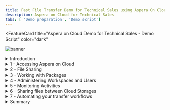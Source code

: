 ```yaml
---
title: Fast File Transfer Demo for Technical Sales using Aspera On Cloud
description: Aspera on Cloud for Technical Sales
tabs: [ 'Demo preparation', 'Demo script']
---
```


<FeatureCard
  title="Aspera on Cloud Demo for Technical Sales - Demo Script"
  color="dark"
  >

![banner](./images/banner-tech.png)

</FeatureCard>

<span id="place1"></span>

<details>
<summary>Introduction</summary>
<br/>
Hello everyone. Today we will demonstrate how Aspera on Cloud transfers, distributes, and synchronizes large files and data sets globally at maximum speed.
<br/><br/>
Today, businesses across industries are facing greater challenges moving large files and massive sets of data quickly and reliably between global sites and teams. Failing to meet these challenges can limit an organization’s ability to meet critical business imperatives that yield increased revenues, reduced costs, improved customer service, and new or improved business models.
<br/><br/>
Aspera FASP technology has the ability to move large amounts of data in a variety of ways, including both file transfer and streaming.  Regardless of the size of data - megabytes, gigabytes, or terabytes, we can transfer it quickly, securely, and reliably around the world.  Our solutions integrate the latest security technologies, practices and auditing practices to keep your data safe.Today's demo will focus on file transfer.  We will demonstrate the use of our Software as a Service solution Aspera on Cloud to upload and download files to a repository and send packages of files to another party.
<br/><br/>
This demo shows a typical file transfer scenario between different users in a company. Here we will see how to transfer, distribute, and synchronize files and data sets globally at maximum speed. We will learn how to accelerate collaboration with teams around the world on big data and large files. At the same time, we will see how to monitor and control data transfers.
<br/><br/>
Let’s get started!

<br/><br/>

(Demo intro slides <a href="./files/Aspera for Sellers - Presentation.pptx" target="_blank" rel="noreferrer">here</a>)

<br/>


</details>

<details>
<summary>1 - Accessing Aspera on Cloud</summary>

<br/>

| **1.1** | **Accessing the Environment** |
| :--- | :--- |
| **Narration** | In this demo we are using Aspera on Cloud. Aspera on Cloud is IBM’s on-demand SaaS offering for global content transfer and exchange. The service enables organizations to move large files and data sets – securely and reliably – across on-premises and multi-cloud environments at unrivaled speed. Let’s see Aspera on Cloud in action. Let me begin by logging in.  |
| **Action** &nbsp; 1.1.1 | Open your Aspera on Cloud Demo organization URL. If you don't know your URL, open the <a href="https://ibmaspera.com/help/find-organizations" target="_blank">Welcome to IBM Aspera on Cloud page</a> and click on your organization on **Recently viewed organizations** (if you are not able to see your organization here, find your organization using your email address). <br/><br/> ![](images/access-env-1.png) |
| **Action** &nbsp; 1.1.2 | Click **Log in with IBMid**. (If necessary enter your IBMid and password)  <br/<br/> ![](images/access-env-2.png)|

<br/>

| **1.2** | **Welcome page** |
| :--- | :--- |
| **Narration** | Here we have our Aspera on Cloud organization. Using Aspera on Cloud, organizations can store and readily access files and folders in multiple cloud-based and on-premises storage systems. Sharing among users is as easy as browsing or dragging-and-dropping files – regardless of where the files are located – freeing collaboration from traditional boundaries among colleagues in both local and remote locations. <br/><br/> When we login the first time, we see the list of applications we have access to. Aspera on Cloud include multiples applications: Files to manage and share files and folders; Packages to send and download files; Activity to track usage and user activities; Automation to create automated tasks to simplify workflows and Admin to manage user and configure server settings. Users will only see and access applications that they have permission to use. <br/><br/> In this page, we can define a default app to open by default when we access or Aspera on Cloud organization. Let’s start using Files. |
| **Action** &nbsp; 1.2.1 | Describe and show all apps (don't click). <br/><br/> ![](images/welcome-1.png) |
| **Action** &nbsp; 1.2.2 | Show how to make an app default (don't click). <br/><br/> ![](images/welcome-2.png) |
| **Action** &nbsp; 1.2.3 | Open **Files**. <br/><br/> ![](images/welcome-3.png) |

<br/>

**[Go to top](#place1)**

</details>

<details>

<summary>2 - File Sharing</summary>

<br/>

| **2.1** | **Create Folder** |
| :--- | :--- |
| **Narration** | Here we are in Marketing workspace. But what is a workspace? The workspace is a collection of Aspera on Cloud users working together—on a project perhaps, or in a department or division. Users in a given workspace can freely collaborate with other members of the same workspace. <br/><br/> The workspace name displays in the upper left corner, immediately below the app name (in this case: Files).  You may be a member of more than one workspace. You may have different permissions and access in one workspace than you do in another. <br/><br/> As a workspace member in the Files app, you have access to a collection of folders shared with you by your administrator and by other members of your workspace. When others share a folder, they may share it with you only, or they may share it with multiple people. Your collection of folders may be very different than the collection of another user in the same workspace, though you may share some of the same folders. <br/><br/> Right now, we don’t have any folders in our Workspace. Let’s create the first one. |
| **Action** &nbsp; 2.1.1 | Describe and show the Marketing Workspace (don't click). <br/><br/>  ![](images/folder-1.png) |
| **Action** &nbsp; 2.1.2 | Click **New** (A), then click **Create folder** (B). <br/><br/>  ![](images/folder-2.png) |
| **Action** &nbsp; 2.1.3 | Enter **Campaigns** as your folder name (A) and click **Create** (B). <br/><br/>  ![](images/folder-3.png) |
<br/>

| **2.2** | **Upload File** |
| :--- | :--- |
| **Narration** | Files app members with proper permission can upload files and folders from any accessible source to the app. Once the file or folder is uploaded, that user can share it with others. Until the file or folder is shared, it is visible and accessible only to the user who uploaded it. As part of Marketing team, we need to share a 200MB campaign media file with other members. Let’s see how easy and quick to do it using Aspera. |
| **Action** &nbsp; 2.2.1 | Open **Campaigns** folder. <br/><br/>  ![](images/uploadfile-1.png) |
| **Action** &nbsp; 2.2.2 | Click **New** (A) and click **Upload file** (B). <br/><br/>  ![](images/uploadfile-2.png) |
| **Action** &nbsp; 2.2.3 | If Aspera Connect request permission to access your computer, click **Yes**. <br/><br/>  ![](images/uploadfile-3.png) |
| **Action** &nbsp; 2.2.4 | Feel free to select a file based in your network bandwith. If you have a good network, select a large file, for example 200 MB. <br/><br/>  ![](images/uploadfile-4.png) |
<br/>

| **2.3** | **File Transfer** |
| :--- | :--- |
| **Narration** | Aspera on Cloud uses IBM Aspera’s FASP protocol, which overcomes the limitations of other file-transfer technologies. By moving large data sets at maximum speed, reliably and securely – regardless of network conditions, physical distance between sites, and file size, type, or number – Aspera technology enables a new world of collaboration, sharing, and content delivery. Let’s see here, how fast is to transfer this large file. |
| **Action** &nbsp; 2.3.1 | Click on **Transfer Activity** button. <br/><br/>  ![](images/transfer-1.png) |
| **Action** &nbsp; 2.3.2 | Show the **Transfer Activity details**. <br/><br/>  ![](images/transfer-2.png) |
| **Action** &nbsp; 2.3.3 | Close the **Transfer Activity dialog**. <br/><br/>  ![](images/transfer-3.png) |
<br/>

| **2.4** | **Share with collaborators** |
| :--- | :--- |
| **Narration** | From the Files app we can easily Download, Move, Copy, Favorite, Send in package, and for some files we are able to Preview (for example PDFs, videos and images).  Now, let’s see how to share a folder. Let’s go back to our All Files view. <br/><br/> Sharing folders using the Aspera on Cloud Files app is like collaborating using a shared file repository. Each user has access to certain folders in the repo, with specific permissions to each folder. Files app users can share their folders with others, assigning content permissions to each recipient. Keep in mind that if you upload to your Files app, no one sees your folder until you share it with them. Let’s share our folder, by clicking on context menu and select Share. <br/><br/> In share dialog we can share with a member. We just need to enter the member’s email id. Another possibility is to enter a Workspace name to share with all workspace members. After that, we just need to define the Permissions. Behind the scenes, the user will receive an email about the Share event. Great! our folder is accessible for all members of the Workspace. Later in this demo we will see how to add users in your workspace. |
| **Action** &nbsp; 2.4.1 | Select the **200 MB file checkbox** (A). Show the actions available (B). Click **Cancel** (C).  <br/><br/>  ![](images/sharefolder-1.png) |
| **Action** &nbsp; 2.4.2 | On breadcrumbs, click on **All files** link. <br/><br/>  ![](images/sharefolder-2.png) |
| **Action** &nbsp; 2.4.3 | Click on **Menu** (A) and click **Share** (B). <br/><br/>  ![](images/sharefolder-3.png) |
| **Action** &nbsp; 2.4.4 | In the *Add collaborators* field, enter **Marketing Workspace** (A), show the different type of *Permissions* but keep **Edit** (B), then click **Add** (C). <br/><br/>  ![](images/sharefolder-4.png) |
<br/>

**[Go to top](#place1)**

</details>

<details>

<summary>3 - Working with Packages</summary>

<br/>

| **3.1** | **Sending Files** |
| :--- | :--- |
| **Narration** | So far we explored the basic functions about File app, now let’s explore the Package app! In the Packages app, a package is a collection of digital assets (files, folders, video, images, etc.) that you gather to send to one or more individuals or user groups, or to an Aspera on Cloud shared inbox. <br/><br/> Sending files and folders using the Aspera on Cloud Packages app is very much like sending an email with attachments. Senders use a simple form to address recipients and attach content. Recipients receive a copy of the content and can download it to use however they want. <br/><br/> Here, we can select files from your local machine or select a file from the Files app. And we can easily add a password protection layer. |
| **Action** &nbsp; 3.1.1 |  Click on **App switcher** button (A) and select **Packages** (B). <br/><br/> ![](images/sendfile-1.png)  |
| **Action** &nbsp; 3.1.2 |  Click **Send files** button. <br/><br/> ![](images/sendfile-2.png)  |
| **Action** &nbsp; 3.1.3 |  Enter an **external user email** in *To* field (A), enter a Title (e.g.: **Summer Campaign**) (B), click **Add files** (C) and select **Files** (D).  <br/><br/> ![](images/sendfile-3.png)  |
| **Action** &nbsp; 3.1.4 |  Go ahead and select a file from your local machine. <br/><br/> ![](images/sendfile-4.png)  |
| **Action** &nbsp; 3.1.5 |  Now click **Add Files** (A) again and now select **Upload from Files** (B). <br/><br/> ![](images/sendfile-5.png)  |
| **Action** &nbsp; 3.1.6 |  Open the **Campaigns** folder (A), select the campaign **file** (B) and click **Add** (C). <br/><br/> ![](images/sendfile-6.png)  |
| **Action** &nbsp; 3.1.7 |  Now click **Send**.  <br/><br/> ![](images/sendfile-7.png)  |
| **Action** &nbsp; 3.1.8 |  Open the **Transfer activity dialog**  (A) to show the **files transfer** (B). <br/><br/> ![](images/sendfile-8.png)  |
<br/>

| **3.2** | **Downloading a Package** |
| :--- | :--- |
| **Narration**  | Let’s see how an external user receives a package. Now, we are an external user (for example: a designer from an external Marketing agency). The designer has received an email notifying about them about the new package. <br/><br/> Great! Without any previous registration the user can download one or more files. Notice that a password was not requested. That’s because we didn’t configure it in the last step, it’s optional. Isn’t it easy? |
| **Action** &nbsp; 3.2.1 | Open external user email. Open the Aspera on Cloud email. Click on **Open IBM Aspera on Cloud**. <br/><br/> ![](images/downloadpkg-1.png)  |
| **Action** &nbsp; 3.2.2 | You are welcome to download one or more files and show how fast is the download using Aspera on Cloud. <br/><br/> ![](images/downloadpkg-2.png)  |
<br/>

| **3.3** | **Creating a Submission Link** |
| :--- | :--- |
| **Narration**  | When we need to ask another person to send us files and folders, we can send a submission link. A submission link is a feature of the Packages app. Let’s see how to manage submission links. <br/><br/> When we send a submission link, Aspera on Cloud sends an email notification to our recipients. The notification includes the submission link, which allows them to send us a digital package using Aspera’s high-speed transfer technology, whether or not they have an Aspera account. |
| **Action** &nbsp; 3.3.1 | If necessary, close the *Transfer activity dialog*. <br/><br/> ![](images/mng-sub-link-1.png)  |
| **Action** &nbsp; 3.3.2 | Click **Manage submission links**. <br/><br/> ![](images/mng-sub-link-2.png)  |
| **Action** &nbsp; 3.3.3 | On the Manage links page, click **New link**. <br/><br/> ![](images/mng-sub-link-3.png)  |
| **Action** &nbsp; 3.3.4 | Click **Send** button. <br/><br/> ![](images/mng-sub-link-4.png)  |
| **Action** &nbsp; 3.3.5 | On the *Send link* field, enter the **external user email** (A). On the *Message* field, type any message (B). Then click **Send** (C). <br/><br/> ![](images/mng-sub-link-5.png)  |
<br/>

| **3.4** | **Sending Files with a Submission Link** |
| :--- | :--- |
| **Narration**  | Now, let’s play the role of the external Marketing Designer. When a recipient clicks the submission link in the email notification, Aspera presents a sending portal that allows the user to collect the files and folders we asked for and send them to us in a digital package. The recipient of our invitation can send any number of packages until the link expires or until we revoke the link. |
| **Action** &nbsp; 3.4.1 | Log in back to the external user email. And check the new email from Aspera On Cloud. Click on **Open IBM Aspera on Cloud** button. <br/><br/> ![](images/mng-sub-link-6.png)  |
| **Action** &nbsp; 3.4.2 | In the *Send files* form, enter the **Designer's name** (A), enter the **external user email** (B), enter a title: **Campaign Logos** (C), include one or more files (D). Click **Send** (E). <br/><br/> ![](images/mng-sub-link-7.png) <br/><br/> ![](images/mng-sub-link-8.png) |
<br/>

| **3.5** | **Receiving Files with a Submission Link** |
| :--- | :--- |
| **Narration**  | Back as the marketing employee, the file we requested appears in My inbox. &nbsp; &nbsp; &nbsp; &nbsp; &nbsp; &nbsp; &nbsp; &nbsp; &nbsp; &nbsp; &nbsp; &nbsp; &nbsp; &nbsp; &nbsp; &nbsp; &nbsp; &nbsp; &nbsp; &nbsp; &nbsp; &nbsp; &nbsp; &nbsp; &nbsp; &nbsp; &nbsp; &nbsp; &nbsp; &nbsp; &nbsp; &nbsp; &nbsp; &nbsp; &nbsp; &nbsp; &nbsp; &nbsp; &nbsp; &nbsp; &nbsp; &nbsp; &nbsp; &nbsp; &nbsp; &nbsp; &nbsp; &nbsp; &nbsp; &nbsp; &nbsp; &nbsp; &nbsp; &nbsp; &nbsp; &nbsp; &nbsp; &nbsp; &nbsp; &nbsp; &nbsp; &nbsp; &nbsp; &nbsp; &nbsp; &nbsp; &nbsp; &nbsp; &nbsp; &nbsp; &nbsp; &nbsp; &nbsp; &nbsp; &nbsp; &nbsp; &nbsp; &nbsp; &nbsp; &nbsp; &nbsp; &nbsp; &nbsp; &nbsp; |
| **Action** &nbsp; 3.5.1 | Back to Marketing employee's browser, click on **My inbox**. &nbsp; &nbsp; &nbsp; &nbsp; &nbsp; &nbsp; &nbsp; &nbsp; &nbsp; &nbsp; &nbsp; &nbsp; &nbsp; &nbsp; &nbsp; &nbsp; &nbsp; &nbsp; &nbsp; &nbsp; &nbsp; &nbsp; &nbsp; &nbsp; &nbsp; &nbsp; &nbsp; &nbsp; &nbsp; &nbsp; &nbsp; &nbsp; &nbsp; &nbsp; &nbsp; &nbsp; &nbsp; &nbsp; &nbsp; &nbsp; &nbsp; &nbsp;  &nbsp; &nbsp; &nbsp; &nbsp; &nbsp; &nbsp; &nbsp; &nbsp; &nbsp; &nbsp; &nbsp; &nbsp; &nbsp; &nbsp; &nbsp; &nbsp; &nbsp; &nbsp; &nbsp; &nbsp; &nbsp; &nbsp; &nbsp; &nbsp; &nbsp; &nbsp; &nbsp; &nbsp; &nbsp; &nbsp; &nbsp; &nbsp; &nbsp; &nbsp; &nbsp; &nbsp; &nbsp; &nbsp; &nbsp; &nbsp; &nbsp; &nbsp; <br/><br/> ![](images/mng-sub-link-9.png)  |
| **Action** &nbsp; 3.5.2 | Open the new package (A). And show the files in this package (B).<br/><br/> ![](images/mng-sub-link-10.png)  |
| **Action** &nbsp; 3.5.3 | When ready, **close** the package dialog.<br/><br/> ![](images/mng-sub-link-11.png)  |
<br/>

| **3.6** | **Creating a Shared Inbox** |
| :--- | :--- |
| **Narration**  | Now, let’s check the Shared Inbox concept. A shared inbox is an optional workspace feature similar to a drop box: we can send content directly and simultaneously to all members of the shared inbox without having to address it to particular users or user groups. Let’s create one shared inbox! <br/><br/> Initially we need to enter basic information, for example, a name. Now, we can define more details for this shared inbox. For example, add members, manage links, define settings and email notifications. <br/><br/> As a workspace manager, we can configure metadata fields. When present, these fields allow senders to apply metadata tags to packages they send to a shared inbox; these tags provide information about the package contents without requiring the recipient to open the package. The metadata also allows shared inbox members to search and sort packages easily. If any metadata data fields are required, we cannot send the package without addressing the required field. <br/><br/> Let’s add two metadata fields in our A/B Testing inbox. First a Date-time field to inform the Test Date, and second a Dropdown menu to select the Test Campaign. |
| **Action** &nbsp; 3.6.1 | Click on **Manage shared inboxes**. <br/><br/> ![](images/shared-inbox-1.png)  |
| **Action** &nbsp; 3.6.2 | Click **Create new**. <br/><br/> ![](images/shared-inbox-2.png) |
| **Action** &nbsp; 3.6.3 | Enter a *Name* for your shared inbox (e.g.: **A/B Testing**) (A) and click **Save** (B).<br/><br/> ![](images/shared-inbox-3.png) |
| **Action** &nbsp; 3.6.4 | Show the **Members** tab.<br/><br/> ![](images/shared-inbox-4.png) |
| **Action** &nbsp; 3.6.5 | Show the **Manage links** tab.<br/><br/> ![](images/shared-inbox-5.png) |
| **Action** &nbsp; 3.6.6 | Show the **Settings** tab.<br/><br/> ![](images/shared-inbox-6.png) |
| **Action** &nbsp; 3.6.7 | Open **Metadata** tab (A) and click **Add field** (B).<br/><br/> ![](images/shared-inbox-7.png) |
| **Action** &nbsp; 3.6.8 | Define the metadata as **Date-time** Type (A), **Test Date** as *Label* (B), and *Required* as **On** (C). Click **Save** (D).<br/><br/> ![](images/shared-inbox-8.png) |
| **Action** &nbsp; 3.6.9 | Click **Add field** button again.<br/><br/> ![](images/shared-inbox-9.png) |
| **Action** &nbsp; 3.6.10 | Now, define the metadata as **Dropdown menu** *Type* (A), enter **Campaign** as *Label* (B), click *four* times on **Add Option** button (C) to add the options: **Spring, Summer, Fall and Winter** (D). Click **Save** (E).<br/><br/> ![](images/shared-inbox-10.png) |
| **Action** &nbsp; 3.6.11 | Click **Save**. <br/><br/> ![](images/shared-inbox-11.png) |
<br/>

| **3.7** | **Submitting a Package to a Shared Inbox** |
| :--- | :--- |
| **Narration**  | Let’s test it! To do this we need to send files to our A/B Testing shared inbox. Enter the basic package information, next enter the specific package metadata for our A/B Testing shared inbox. <br/><br/> Now all members of our Shared inbox will receive a notification about the new package. We can check it by accessing our A/B Testing. From here we can explore each package with all the assets and metadata. |
| **Action** &nbsp; 3.7.1 | Click **Send files**.<br/><br/> ![](images/shared-inbox-12.png)  |
| **Action** &nbsp; 3.7.2 | Click on To field and select **Shared Inbox: A/B Testing** (A), enter **B2B Site A/B Testing** as *Title* (B), click **Add files** (C), include some files from your machine (D) and click **Next** (E). <br/><br/> ![](images/shared-inbox-13.png)  |
| **Action** &nbsp; 3.7.3 | Enter a *Test Date* (A) and select **Summer** as *Campaign* (B). Click **Send** (C).<br/><br/> ![](images/shared-inbox-14.png)  |
| **Action** &nbsp; 3.7.4 | Open the **A/B Testing** inbox. <br/><br/> ![](images/shared-inbox-15.png)  |
| **Action** &nbsp; 3.7.5 | Click to open the **B2B Site A/B Testing** package (A). On the **Assets** tab (B), you can show the file shared with all inbox members (C).<br/><br/> ![](images/shared-inbox-16.png)  |
| **Action** &nbsp; 3.7.6 | Open the **Metadata** tab (A), to show the package metadata (B). <br/><br/> ![](images/shared-inbox-17.png)  |
| **Action** &nbsp; 3.7.7 | **Close** the Package dialog.<br/><br/> ![](images/shared-inbox-18.png)  |
<br/>

**[Go to top](#place1)**

</details>

<details>

<summary>4 - Administering Workspaces and Users</summary>

<br/>

| **4.1** | **Create Workspace** |
| :--- | :--- |
| **Narration** | Now, let's explore the basic Administration features of Aspera on Cloud. We’ll start with Workspace creation. As I explained earlier, the workspace is a collection of users working together. The users, packages, files, and folders in one workspace are completely separate from those in another workspace.<br/><br/>So far, we have only one workspace in our organization: Marketing Workspace. Let's create another one: Sales Workspace. <br/><br/>Using the workspace admin page, we can add members to a workspace, define workspace settings or configure the applications available in the Workspace.|
| **Action** &nbsp; 4.1.1 | Open the **App switcher** menu (A) and select **Admin** (B). <br/><br/> ![](images/admin-workspace-1.png)  |
| **Action** &nbsp; 4.1.2 | In the **Workspaces** (A) page, click **Create new** (B).  <br/><br/> ![](images/admin-workspace-2.png) |
| **Action** &nbsp; 4.1.3 | Enter **Sales Workspace** as *Name* (A). Keep the default Storage location. Then click **Create** (B). <br/><br/> ![](images/admin-workspace-3.png) |
| **Action** &nbsp; 4.1.4 | Show the Workspace administration capabilities. <br/><br/> ![](images/admin-workspace-4.png) |
<br/>

| **4.2** | **Shared Folders** |
| :--- | :--- |
| **Narration** | Let's explore the Applications tab to define some Applications settings for this new Workspace. By selecting the Files app, we can unselect the use of global app settings and define specific configurations for the Files app in this new workspace, for example, we can define who can share folders via public links. <br/><br/>Now, let's see how to define a Shared folder in a Workspace. First, we need to create the folder, then give permission to all workspace members.<br/><br/>Before we test it, we need to add our user as member of this workspace. Let's do it! <br/><br/>Great! Now we are ready to test it. We just need to open the Files app. Switch to the new Sales Workspace. Voilá! we can see the Shared folder that we have just created and shared with all workspace members.|
| **Action** &nbsp; 4.2.1 | Open the **Applications** tab (A) and click on **Files** app (B). <br/><br/> ![](images/admin-workspace-5.png)  |
| **Action** &nbsp; 4.2.2 | Uncheck the **Use global app settings** (A) and show some *Collaboration settings* (B).   <br/><br/> ![](images/admin-workspace-6.png) |
| **Action** &nbsp; 4.2.3 | Click **Shared folders**. <br/><br/> ![](images/admin-workspace-7.png) |
| **Action** &nbsp; 4.2.4 | Click **Create new**. <br/><br/> ![](images/admin-workspace-8.png) |
| **Action** &nbsp; 4.2.5 | Copy and Paste the **Secret** of your Access Key (check in Demo Preparation how to do it) (A) and click **Log in** (B). <br/><br/> ![](images/admin-workspace-9.png)  |
| **Action** &nbsp; 4.2.6 | Click **Create folder**.  <br/><br/> ![](images/admin-workspace-10.png) |
| **Action** &nbsp; 4.2.7 | Enter **Sales Enablement** as folder Name (A). Click **Create** (B). <br/><br/> ![](images/admin-workspace-11.png) |
| **Action** &nbsp; 4.2.8 | Select **Sales Enablement** (A) and click **Submit** (B). <br/><br/> ![](images/admin-workspace-12.png) |
| **Action** &nbsp; 4.2.9 | Click **Add all workspace members**. <br/><br/> ![](images/admin-workspace-13.png)  |
| **Action** &nbsp; 4.2.10 | Keep the default values and click **Add**.  <br/><br/> ![](images/admin-workspace-14.png) |
| **Action** &nbsp; 4.2.11 | On the breadcrumbs menu, click on **...** (three dots) link (A). And select **Sales Workspace** (B). <br/><br/> ![](images/admin-workspace-15.png) |
| **Action** &nbsp; 4.2.12 | Open the **Members** tab (A) and click on **Add members** button (B). <br/><br/> ![](images/admin-workspace-16.png) |
| **Action** &nbsp; 4.2.13 | On the *Search for new members* field, enter and select your user (A) and click on **Add** (B). <br/><br/> ![](images/admin-workspace-17.png)  |
| **Action** &nbsp; 4.2.14 | Click to **Refresh** the page.  <br/><br/> ![](images/admin-workspace-18.png) |
| **Action** &nbsp; 4.2.15 | Open the **App switcher** menu again (A) and select **Files** (B). <br/><br/> ![](images/admin-workspace-19.png) |
| **Action** &nbsp; 4.2.16 | Open the Workspace **menu** (A) and select **Sales Workspace** (B). <br/><br/> ![](images/admin-workspace-20.png) |
| **Action** &nbsp; 4.2.17 | Show the new **Sales Enablement**, shared folder. <br/><br/> ![](images/admin-workspace-21.png) |
<br/>

| **4.3** | **Manage Users** |
| :--- | :--- |
| **Narration** | Let's see how to manage users in our organization. Back to the Admin app, we need to open the Users and Management menu. From here we can see all registered users and their status. Let's create a new user. <br/><br/>Now that we have the new user invited to join our organization, let's define his or her workspace membership.  We can easily add a new membership, by defining a role as a workspace manager in our Sales Workspace. Another way to manage users is using Group. The process is almost the same.|
| **Action** &nbsp; 4.3.1 | Open the **App switcher** menu (A) and select **Admin** (B). <br/><br/> ![](images/manage-users-1.png)  |
| **Action** &nbsp; 4.3.2 | Open **Users > Management** menu (A) and click **Create new** (B).  <br/><br/> ![](images/manage-users-2.png) |
| **Action** &nbsp; 4.3.3 | On the *Invite people to join this organization* enter a user id (A). Then click **Create** (B). <br/><br/> ![](images/manage-users-3.png) |
| **Action** &nbsp; 4.3.4 | Open the **Workspace memberships** tab (A). And click on **Add workspace memberships** (B). <br/><br/> ![](images/manage-users-4.png) |
| **Action** &nbsp; 4.3.5 | On the *Role* field, select **Workspace manager** (A), on the *Search for workspaces* field, type and select **Sales Workspace** (B). And click **Add** (C). <br/><br/> ![](images/manage-users-5.png)  |
| **Action** &nbsp; 4.3.6 | On the breadcrumbs menu, click on **Users**.  <br/><br/> ![](images/manage-users-6.png) |
| **Action** &nbsp; 4.3.7 | Here you can show the new user as *Pending* status. <br/><br/> ![](images/manage-users-7.png) |
<br/>

**[Go to top](#place1)**

</details>


<details>

<summary>5 - Monitoring Activities</summary>

<br/>

| **5.1** | **Transfer Activity** |
| :--- | :--- |
| **Narration** | Let’s explore the monitoring capabilities of Aspera on Cloud. The Activity app shows app events and the performance, history, and usage for file transfers. Activity’s responsive engine streams log data to the web application, generating interactive visualizations of real-time and historical data. <br/><br/> Let’s explore the first capability: Transfer activity. Here we can view historic and live transfer activity based on filters. <br/><br/> This page displays real-time and historical transfer data for the organization. It includes context for a given transfer, such as the time of the transfer and whether it completed or failed. We can also review performance data for the resources (workspaces, nodes, and users) associated with your workspace. This can help us identify issues in the system; for example, an inactive server may need to be evaluated for connectivity issues. <br/><br/> And we can easily export the data into a .CSV file and use in any other Data Visualization tool. |
| **Action** &nbsp; 5.1.1 | Open the **App switcher** menu (A) and select **Activity** (B). <br/><br/> ![](images/transfer-activity-1.png)  |
| **Action** &nbsp; 5.1.2 | On the **Transfer activity** page (A), change the filter to show more data (B). Show the information on top of the page (C). <br/><br/> ![](images/transfer-activity-2.png) |
| **Action** &nbsp; 5.1.3 | Scroll down the page, and show the information on bottom of the page. <br/><br/> ![](images/transfer-activity-3.png) |
| **Action** &nbsp; 5.1.4 | Click **Export**. <br/><br/> ![](images/transfer-activity-4.png) |
| **Action** &nbsp; 5.1.5 | Keep the default name (A) and click **Export** (B). You are welcome to show the downloaded CSV file. <br/><br/> ![](images/transfer-activity-5.png) |
<br/>

| **5.2** | **Volume Usage** |
| :--- | :--- |
| **Narration** | Exploring some more, let’s take a look at the second capability of the Activity app: Volume Usage. <br/><br/> Use the Volume usage page to monitor transfer volume for our entire organization or filtered by each component of the transfer system: entitlements, nodes, access keys, workspaces, and users. We can zoom in to data based on configurable time spans. <br/><br/> The graph displays aggregate volume data for a selected time period. The graph is interactive. We can hover over any bar on the graph to see upload and download values for that point in time. |
| **Action** &nbsp; 5.2.1 | Click on **Volume usage**. <br/><br/> ![](images/volume-usage-1.png)  |
| **Action** &nbsp; 5.2.2 | Hover over any bar on the graph to see upload and download values for that point in time. <br/><br/> ![](images/volume-usage-2.png)  |
<br/>

| **5.3** | **File Access** |
| :--- | :--- |
| **Narration** | Let’s see the File Access capability. The File access page displays file accesses by user name or file name. <br/><br/> For example, here we can see all file permissions assigned to our current user. We can use the pagination buttons to check all files. <br/><br/> Another possibility is to use the search field to check the users who have permissions to a specific file. Let’s try it with Campaigns files. <br/><br/> Here we can see the users and the permissions that they have in this file. In this case, it is only one user. |
| **Action** &nbsp; 5.3.1 | Click on **File access**. <br/><br/> ![](images/fileaccess-1.png) |
| **Action** &nbsp; 5.3.2 | By default, the first view of File access page will show all the file permissions assigned to the current user (A), maybe it is necessary to use next page button to find a useful file (B). <br/><br/> ![](images/fileaccess-2.png) |
| **Action** &nbsp; 5.3.3 | On the search field, enter **Campaigns** as the file name (A) and select one of the file that you see in the result dialog (B). <br/><br/> ![](images/fileaccess-3.png) |
| **Action** &nbsp; 5.3.4 | Show the user and permission in this specific file. <br/><br/> ![](images/fileaccess-4.png) |
<br/>

| **5.4** | **Application Events** |
| :--- | :--- |
| **Narration** | We arrived at the final capability to explore, the Application events page. <br/><br/> The Application events page displays data for all app events, filterable by event type (such as user login or file creation), and time. Here we can get insights into events throughout our Aspera on Cloud applications, for security and monitoring purposes. <br/><br/> We can monitor different types of events, some examples include: Log in, log out; workspace creation or deletion; packages sent, received or downloaded; File uploaded; Folder shared; or even when a User has left a shared folder. |
| **Action** &nbsp; 5.4.1 | Click on **Application events**. <br/><br/> ![](images/appevents-1.png) |
| **Action** &nbsp; 5.4.2 | Filter by specific **date**. <br/><br/> ![](images/appevents-2.png) |
| **Action** &nbsp; 5.4.3 | Show and filter by specific Event type (e.g.: **Sent a package**). <br/><br/> ![](images/appevents-3.png) |

<br/>

**[Go to top](#place1)**

</details>

<details>

<summary>6 - Sharing files between Cloud Storages </summary>

<br/>

| **6.1** | **Attach your IBM Cloud storage** |
| :--- | :--- |
| **Narration** | We can attach an existing Cloud storage to your Aspera on Cloud organization. Once attached, we can make the bucket and its contents available to our users in the form of administratively shared folders.<br/><br/>To attach our Cloud Storages in Aspera on Cloud, we need to create nodes. An IBM Aspera node is a computing machine (physical, virtual, or container) on which IBM Aspera High-Speed Transfer Server software is installed. The Aspera on Cloud subscription comes provisioned with one node, managed by IBM Aspera and connected to storage in IBM Cloud. We can connect additional storage to our Aspera on Cloud organization, either by attaching our own IBM Aspera HSTS node or cluster, or by using Aspera Transfer Service (ATS), the Aspera-managed auto-scaling transfer cluster.<br/><br/>Now, let's use the Admin app to create a new node using IBM Cloud Object Storage (COS). On the new node page, let's attach a cloud storage. Here we enter all the details of our IBM Cloud Object Storage. It is important to highlight that our IBM Cloud Storage must be in a region that is supported by the transfer service. In this demo, we will use a Storage in the United States South region. Now, we just need to enter access key and secret profile.<br/><br/>Great, here we have our IBM COS node. We just need to save the node access key and secret, because we will need that later to manage this node.|
| **Action** &nbsp; 6.1.1 |  Open the **App switcher** menu (A) and select **Admin** (B).<br/><br/> ![](images/attach-icos-1.png) |
| **Action** &nbsp; 6.1.2 |  Open the **Nodes and storage** menu (A) and click on **Nodes** page (B).<br/><br/> ![](images/attach-icos-2.png) |
| **Action** &nbsp; 6.1.3 |  Click **Create new**. <br/><br/> ![](images/attach-icos-3.png) |
| **Action** &nbsp; 6.1.4 |  Click **Attach my cloud storage**.<br/><br/> ![](images/attach-icos-4.png) |
| **Action** &nbsp; 6.1.5 |  Enter **IBM-COS** as *Name* (A). Select **IBM COS** as *Storage*  (B). Select **us-south** as *Region* (C). Paste your **access_key_id** in *Access key ID* field (D), copied in the Demo Preparation part. Paste your **secret_access_key** in *Access key* secret field (E), copied in the Demo Preparation part.  Paste the **Bucket name** in Bucket field (F), copied in the Demo Preparation part. Enter **/** in *Path* field (G). Then click **Create** (H). <br/><br/> ![](images/attach-icos-5.png) |
| **Action** &nbsp; 6.1.6 |  **Download** or take notes of your IBM-COS node **Access key** (A) and **Secret** (B). You will need them later. **Close** the dialog (C).<br/><br/> ![](images/attach-icos-6.png) |
| **Action** &nbsp; 6.1.7 |  Paste your **IBM-COS Secret** (A) and click **Log in** (B). <br/><br/> ![](images/attach-icos-7.png) |
<br/>

| **6.2** | **Attach your Azure Blob storage (Optional)** |
| :--- | :--- |
| **Narration** | Now, let's create a new node using Azure Blob Storage. Let's repeat the same steps, but now let's select Azure Blob Storage. It is important to highlight that our Azure Storage must be in a region that is supported by the transfer service. In this demo, we will use a Storage in the U.S. South region. As before we have to enter access key and secret profile.<br/><br/>Great, here we have our Azure node. We just need to save the node access key and secret, because we will need that later to manage this Azure node. |
| **Action** &nbsp; 6.2.1 |  On the *Breadcrumbs*, click on **Nodes**.<br/><br/> ![](images/attach-azure-1.png) |
| **Action** &nbsp; 6.2.2 |  Click **Create new**.<br/><br/> ![](images/attach-azure-2.png) |
| **Action** &nbsp; 6.2.3 |  Click **Attach my cloud storage**.<br/><br/> ![](images/attach-azure-3.png) |
| **Action** &nbsp; 6.2.4 |  Enter **Azure** as *Name* (A). Select **Microsoft Azure Blob** as *Storage*  (B). Select **eastus** as *Region* (C). Select **Block** as *API type* (D). Select **Key** as *Storage credentials* (E). Paste your **Storage account name** in *Storage account* field (F), copied in the Demo Preparation part. Paste your **Key** in *Key* field (G), copied in the Demo Preparation part.  Copy the **Container name** in *Container* field (H). <br/><br/> ![](images/attach-azure-4.png) |
| **Action** &nbsp; 6.2.5 |  Enter **/** in *Path* field (A). Then click **Create** (B). <br/><br/> ![](images/attach-azure-5.png) |
| **Action** &nbsp; 6.2.6 |  **Download** or take notes of your Azure node **Access key** (A) and **Secret** (B). You will need them later. **Close** the dialog (C).<br/><br/> ![](images/attach-azure-6.png) |
| **Action** &nbsp; 6.2.7 |  Paste your **Azure** (A) and click **Log in** (B).<br/><br/> ![](images/attach-azure-7.png) |
<br/>

| **6.3** | **Create Shared Folders using IBM-COS node** |
| :--- | :--- |
| **Narration** | Now that we have our nodes attached with Cloud Storage, we can use them to support a workspace. Let's create a Shared Folder using IBM-COS in Marketing Workspace. Let's open the Marketing Workspace configuration page. In the Files Application settings, let's create a Shared Folder. But now, we will use the IBM-COS storage. Let's take advantage this UI to create a new folder in the IBM Cloud Object Storage. Now the IBM-COS share folder is created, let's share this with all Workspace members. |
| **Action** &nbsp; 6.3.1 |  Click on **Workspaces**.<br/><br/> ![](images/cloud-folder-1.png) |
| **Action** &nbsp; 6.3.2 |  Click on **Marketing Workspace**.<br/><br/> ![](images/cloud-folder-2.png) |
| **Action** &nbsp; 6.3.3 |  Open the **Applications** tab (A) and click on **Files** app (B).<br/><br/> ![](images/cloud-folder-3.png) |
| **Action** &nbsp; 6.3.4 |  Click **Shared folders**.<br/><br/> ![](images/cloud-folder-4.png) |
| **Action** &nbsp; 6.3.5 |  Click **Create new**.<br/><br/> ![](images/cloud-folder-5.png) |
| **Action** &nbsp; 6.3.6 |  Select **IBM-COS** node (A). Paste the Secret of your IBM-COS node (B) and click **Log in** (C).<br/><br/> ![](images/cloud-folder-6.png) |
| **Action** &nbsp; 6.3.7 |  Click **Create folder**.<br/><br/> ![](images/cloud-folder-7.png) |
| **Action** &nbsp; 6.3.8 |  Enter **Campaigns** as folder Name (A). Click **Create** (B).<br/><br/> ![](images/cloud-folder-8.png) |
| **Action** &nbsp; 6.3.9 |  Enter **IBM-COS** as *Display name* (A) and click **Submit** (B).<br/><br/> ![](images/cloud-folder-9.png) |
| **Action** &nbsp; 6.3.10 |  Click **Add all workspace members**.<br/><br/> ![](images/cloud-folder-10.png) |
| **Action** &nbsp; 6.3.11 |  Keep the default values and click **Add**. <br/><br/> ![](images/cloud-folder-11.png) |
| **Action** &nbsp; 6.3.12 |  On the breadcrumbs menu, click on **Shared folders**.<br/><br/> ![](images/cloud-folder-12.png) |
<br/>

| **6.4** | **Create Shared Folders using Azure node (Optional)** |
| :--- | :--- |
| **Narration** | Now, let's repeat the same steps using the Azure Blob Storage. Let's create a Testing folder in the Azure storage. And share the Azure shared folder with all workspace members. |
| **Action** &nbsp; 6.4.1 |  Click **Create new**.<br/><br/> ![](images/azure-folder-1.png) |
| **Action** &nbsp; 6.4.2 |  Select **Azure** node (A). Paste the **Secret** of your Azure node (B) and click **Log in** (C).<br/><br/> ![](images/azure-folder-2.png) |
| **Action** &nbsp; 6.4.3 |  Click **Create folder**.<br/><br/> ![](images/azure-folder-3.png) |
| **Action** &nbsp; 6.4.4 |  Enter **Testing** as folder Name (A). Click **Create** (B).<br/><br/> ![](images/azure-folder-4.png) |
| **Action** &nbsp; 6.4.5 |  Enter **Azure** as *Display name* (A) and click **Submit** (B).<br/><br/> ![](images/azure-folder-5.png) |
| **Action** &nbsp; 6.4.6 |  Click **Add all workspace members**.<br/><br/> ![](images/azure-folder-6.png) |
| **Action** &nbsp; 6.4.7 |  Keep the default values and click **Add**. <br/><br/> ![](images/azure-folder-7.png) |
| **Action** &nbsp; 6.4.8 |  On the breadcrumbs menu, click on **...** (three dots) link (A). And select **Marketing Workspace** (B).<br/><br/> ![](images/azure-folder-8.png) |
| **Action** &nbsp; 6.4.9 |  Click **Save**. <br/><br/> ![](images/azure-folder-9.png) |
| **Action** &nbsp; 6.4.10 |  Click **Refresh**. <br/><br/> ![](images/azure-folder-10.png) |
<br/>

| **6.5** | **Copy files between different Cloud Providers (Optional)** |
| :--- | :--- |
| **Narration** | Great, now we should have two folders in our Marketing Workspace, one is showing files in IBM Cloud Object Storage and other is showing files in Azure Blob Storage. Let's check them! <br/><br/>We just need to open the Files app, and voilá! we have our two shared folders using different cloud providers. Let's see the files there! <br/><br/>Here we have the Azure Shared folder. This New Site Project file and the Testing folders are stored in Azure Blob Storage. Now, let's explore the IBM-COS shared folder. The Campaign Video and the Campaigns folder are stored in IBM Cloud Object Storage. <br/><br/>Now, let's see how easy is to use Aspera UI to copy or move files between different Cloud Storages. We just need to select the file and click copy. Then select the other Storage folder. It is easy, isn't? And more, you are using the IBM Aspera's FASP protocol, which overcomes the limitations of other file-transfer technologies. With this technology you can move large data sets at maximum speed. <br/><br/>Here we are transferring file from IBM Cloud Object Storage to Azure Blob Storage, but we can do that with other Cloud Providers too, including AWS S3 and Google Cloud Storage.|
| **Action** &nbsp; 6.5.1 |  Open the **App switcher** menu (A) and select **Files** (B).<br/><br/> ![](images/copy-files-cloud-1.png) |
| **Action** &nbsp; 6.5.2 |  On the Workspace switcher (A), change to **Marketing Workspace** (B). <br/><br/> ![](images/copy-files-cloud-2.png) |
| **Action** &nbsp; 6.5.3 |  Open the **Azure** folder.<br/><br/> ![](images/copy-files-cloud-3.png) |
| **Action** &nbsp; 6.5.4 |  Show the file available in Azure Blob Storage (A) and show the folder created in the previous section (B).<br/><br/> ![](images/copy-files-cloud-4.png) |
| **Action** &nbsp; 6.5.5 |  On the *Breadcrumbs*, click on **All files**.<br/><br/> ![](images/copy-files-cloud-5.png) |
| **Action** &nbsp; 6.5.6 |  Click on **IBM-COS** folder.<br/><br/> ![](images/copy-files-cloud-6.png) |
| **Action** &nbsp; 6.5.7 |  Show the file available in IBM Cloud Object Storage (A) and show the folder created in the previous section (B). <br/><br/> ![](images/copy-files-cloud-7.png) |
| **Action** &nbsp; 6.5.8 |  Click the **Checkbox** (A) of *Campaign Video* file and click **Copy** (B).<br/><br/> ![](images/copy-files-cloud-8.png) |
| **Action** &nbsp; 6.5.9 |  Click **Azure** folder (A) and click **Copy** (B). <br/><br/> ![](images/copy-files-cloud-9.png) |
| **Action** &nbsp; 6.5.10 |  **Open** the *Transfer activity* dialog (A) and show the **node to node** transfer (B). <br/><br/> ![](images/copy-files-cloud-10.png) |
| **Action** &nbsp; 6.5.11 |  **Close** the *Transfer activity* dialog (A) and open the **All files** link on *Breadcrumbs* (B).<br/><br/> ![](images/copy-files-cloud-11.png) |
| **Action** &nbsp; 6.5.12 |  Open the **Azure** folder. <br/><br/> ![](images/copy-files-cloud-3.png) |
| **Action** &nbsp; 6.5.13 |  Show the **Campaign Video** file. <br/><br/> ![](images/copy-files-cloud-13.png) |
| **Action** &nbsp; 6.5.14 |  You are welcome to repeat the steps and now copy the New Site Project file from Azure to IBM-COS. |
<br/>

**[Go to top](#place1)**

</details>

<details>

<summary>7 - Automating your transfer workflows</summary>

<br/>

| **7.1** | **Create a Workflow** |
| :--- | :--- |
| **Narration** | The Automation app in Aspera on Cloud lets us create automated workflows that initiate file transfers, make calls to an API, and send notifications to users. In this part of the demo we will explore this app, its components, key concepts for automated workflows and jobs, and provides an example use case, to copy files received in a Shared Inbox to a Third party cloud storage. Let's get started!<br/><br/>Here in the Automation app, we begin by creating a new Campaign Automation workflow. |
| **Action** &nbsp; 7.1.1 |  Open the **App switcher** menu (A) and select **Automation** (B).<br/><br/> ![](images/automation-1.png) |
| **Action** &nbsp; 7.1.2 |  Click **Create new**.<br/><br/> ![](images/automation-2.png) |
| **Action** &nbsp; 7.1.3 |  Enter **Campaign Automation** as workflow *Name* (A). Click **Submit** (B). <br/><br/> ![](images/automation-3.png) |
<br/>

| **7.2** | **Define a Trigger** |
| :--- | :--- |
| **Narration** | The first thing we need to define is how to trigger the workflow. Workflow triggers include scheduled or time based events; file, folder, and shared inbox events; and so on. For our demo, let's use a Shared inbox event. In this case, the workflow will start when a package arrives in an inbox. <br/><br/>Let's select the A/B Testing inbox that we created previously in the Marketing Workspace. |
| **Action** &nbsp; 7.2.1 |  Click **Shared inbox event**.<br/><br/> ![](images/trigger-1.png) |
| **Action** &nbsp; 7.2.2 |  Type and select **Marketing Workspace** in *Workspace* field (A). In **Shared inbox**, select the **A/B Testing** (B). Keep all the other values as default. Click **Save** (C). <br/><br/> ![](images/trigger-2.png) |
<br/>

| **7.3** | **Define an Action** |
| :--- | :--- |
| **Narration** | Now, we need to define an action to be executed after the workflow trigger. Workflow actions include transfer, send a package, notify, call an API, and so on. In this demo, let's use a Transfer action. This action will transfer the files received in the Shared inbox to a Node folder. In our case, the workflow will copy the files to Azure Testing folder. |
| **Action** &nbsp; 7.3.1 |  Click on the **Add step (+)** button.<br/><br/> ![](images/action-1.png) |
| **Action** &nbsp; 7.3.2 |  Select **Transfer** as action type.<br/><br/> ![](images/action-2.png) |
| **Action** &nbsp; 7.3.3 |  Open the **Source of your transfer** section (A). On the *Source location* field, select **Same as trigger** (B). Open the **Destination of your transfer** section (C). On *Select a folder* field, select **On a node** (D).  Click **Select a node** button (E). <br/><br/> ![](images/action-3.png) |
| **Action** &nbsp; 7.3.4 |  Select **Azure** as node Name (A).  And paste your **Azure Node Secret** (B). Click **Log in** (C).<br/>Note: If you didn't create an Azure Trial account because the Credit Card issue, no problem, go ahead and select IBM-COS as node. Any external node storage works for this scenario. <br/><br/> ![](images/action-4.png) |
| **Action** &nbsp; 7.3.5 |  Select the **Testing** folder, or any other folder available in your node (A) and click **Select** (B).<br/><br/> ![](images/action-5.png) |
| **Action** &nbsp; 7.3.6 |  Keep the other values as default and click **Save**. <br/><br/> ![](images/action-6.png) |
<br/>

| **7.4** | **Testing the Workflow** |
| :--- | :--- |
| **Narration** | Great, our workflow is ready. Before we test it, let's activate it! To activate the workflow we’ll  submit a file to our A/B Testing Shared inbox in Package app. <br/><br/>We just need to select a file to submit, and inform the package metadata, including the Test Date and Campaign type. <br/><br/>Great, our file was submitted. |
| **Action** &nbsp; 7.4.1 |  Click **Activate**.<br/><br/> ![](images/testing-wfw-1.png) |
| **Action** &nbsp; 7.4.2 |  Click **Activate** again.<br/><br/> ![](images/testing-wfw-2.png) |
| **Action** &nbsp; 7.4.3 |  Open the **App switcher** menu (A) and select **Packages** (B).<br/><br/> ![](images/testing-wfw-3.png) |
| **Action** &nbsp; 7.4.4 |  Click **Send files**.<br/><br/> ![](images/testing-wfw-4.png) |
| **Action** &nbsp; 7.4.5 |  Select **A/B Testing** Shared inbox in *To* field (A). Enter a *Title* (e.g.: **Mobile App A/B Testing**) (B). Click **Add files > Files** button (C). And select a file (e.g.: 10 Mb) in your local machine (D). Click **Next** (E).<br/><br/> ![](images/testing-wfw-5.png) |
| **Action** &nbsp; 7.4.6 |  Enter a **Test Date** (A). Select a *Campaign* type (e.g.: **Fall**) (B). And click **Send** (C).<br/><br/> ![](images/testing-wfw-6.png) |
| **Action** &nbsp; 7.4.7 |  **Open** the *Transfer activity* dialog (A). Check the *File Uploading* message (B). When is done, **close** the *Transfer activity* dialog (C). <br/><br/> ![](images/testing-wfw-7.png) |
<br/>

| **7.5** | **Check the Automation** |
| :--- | :--- |
| **Narration** | Now, let's check our automation. Back to the Automation app, let's open the Job queue page. <br/><br/>In this page, we can see all running, queued and completed jobs. After few minutes, we can see that our first campaign automation job is completed. Here we can see the job details. <br/><br/>Let's use our Azure shared folder in Files app to confirm that our file was copied to Azure Blob Storage. <br/><br/>Great, here we can see the file that we sent using the Package app. It was copied to Azure. With this simple automation, it is easy to enable teams that are using other cloud providers to collaborate and work with different files and take advantage of fast file sharing of Aspera on Cloud to move large files around the globe. <br/><br/>We have arrived at the conclusion of our demonstration.|
| **Action** &nbsp; 7.5.1 |  Open the **App switcher** menu (A) and select **Automation** (B).<br/><br/> ![](images/chk-automation-1.png) |
| **Action** &nbsp; 7.5.2 |  Click **Job queue**.<br/><br/> ![](images/chk-automation-2.png) |
| **Action** &nbsp; 7.5.3 |  Open the **Campaign Automation** *job* to see the *Job details* dialog.<br/><br/> ![](images/chk-automation-3.png) |
| **Action** &nbsp; 7.5.4 |  Open and show the **Step 1 - Trigger** section (A). Open and show the **Step 2- Action** section (B). **Close** the Job details dialog.<br/><br/> ![](images/chk-automation-4.png) |
| **Action** &nbsp; 7.5.5 |  Open the **App switcher** menu (A) and select **Files** (B).<br/><br/> ![](images/chk-automation-5.png) |
| **Action** &nbsp; 7.5.6 |  Open the **Azure** folder (or any other Storage node folder that you are using in the Automation Workflow).<br/><br/> ![](images/chk-automation-6.png) |
| **Action** &nbsp; 7.5.7 |  Open the **Testing** folder (or any other folder that you are using the Automation Workflow)<br/><br/> ![](images/chk-automation-7.png) |
| **Action** &nbsp; 7.5.8 |  Open the **contents** folder.<br/><br/> ![](images/chk-automation-8.png) |
| **Action** &nbsp; 7.5.9 |  Show the file submitted to the Shared Inbox using the Package app.<br/><br/> ![](images/chk-automation-9.png) |
<br/>

**[Go to top](#place1)**

</details>

<details>
<summary>Summary</summary>

<br/>
Let’s summarize what we’ve done today.

<br/>

In this demo we: accessed the Aspera on Cloud environment and explored the capabilities; managed and shared files and folders; sent and downloaded packages;  administered workspaces and users; tracked usage and user activities; shared files between cloud storages; and also automated our transfer workflow.

<br/>

From a business perspective we used Aspera on Cloud to access and move data in a fast, secure, and reusable way, by liberating data locked away in multiple file sharing systems. With Aspera, we are able to improve customer satisfaction by providing easier access to data spread across multiple locations.

<br/>

Thank you for your time and attention.

<br/>

**[Go to top](#place1)**

</details>
